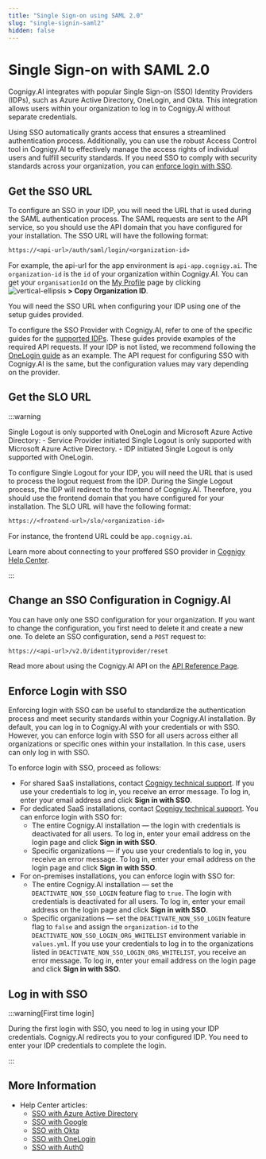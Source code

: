 ```yaml
---
title: "Single Sign-on using SAML 2.0" 
slug: "single-signin-saml2" 
hidden: false 
---
```



# Single Sign-on with SAML 2.0

Cognigy.AI integrates with popular Single Sign-on (SSO) Identity Providers (IDPs), such as Azure Active Directory, OneLogin, and Okta. This integration allows users within your organization to log in to Cognigy.AI without separate credentials.

Using SSO automatically grants access that ensures a streamlined authentication process. Additionally, you can use the robust Access Control tool in Cognigy.AI to effectively manage the access rights of individual users and fulfill security standards. If you need SSO to comply with security standards across your organization, you can [enforce login with SSO](#enforce-login-with-sso).

## Get the SSO URL

To configure an SSO in your IDP, you will need the URL that is used during the SAML authentication process. The SAML requests are sent to the API service, so you should use the API domain that you have configured for your installation. The SSO URL will have the following format:

```txt
https://<api-url>/auth/saml/login/<organization-id>
``` 

For example, the api-url for the app environment is `api-app.cognigy.ai`. The `organization-id` is the `id` of your organization within Cognigy.AI. You can get your `organisationId` on the [My Profile](../test/interaction-panel/profile.mdx) page by clicking ![vertical-ellipsis](../../../static/img/_assets/icons/vertical-ellipsis.svg) **> Copy Organization ID**.

You will need the SSO URL when configuring your IDP using one of the setup guides provided.

To configure the SSO Provider with Cognigy.AI, refer to one of the specific guides for the [supported IDPs](#more-information). These guides provide examples of the required API requests. If your IDP is not listed, we recommend following the [OneLogin guide](https://support.cognigy.com/hc/en-us/articles/360016310699-OneLogin#introduction-0-0) as an example. The API request for configuring SSO with Cognigy.AI is the same, but the configuration values may vary depending on the provider.

## Get the SLO URL


:::warning

  Single Logout is only supported with OneLogin and Microsoft Azure Active Directory:
      - Service Provider initiated Single Logout is only supported with Microsoft Azure Active Directory.
      - IDP initiated Single Logout is only supported with OneLogin.

  To configure Single Logout for your IDP, you will need the URL that is used to process the logout request from the IDP. During the Single Logout process, the IDP will redirect to the frontend of Cognigy.AI. Therefore, you should use the frontend domain that you have configured for your installation. The SLO URL will have the following format:

  ```txt
  https://<frontend-url>/slo/<organization-id>
  ```

  For instance, the frontend URL could be `app.cognigy.ai`.

  Learn more about connecting to your proffered SSO provider in [Cognigy Help Center](https://support.cognigy.com/hc/en-us/sections/360004563679-Single-Sign-on).

:::


## Change an SSO Configuration in Cognigy.AI

You can have only one SSO configuration for your organization. If you want to change the configuration, you first need to delete it and create a new one. To delete an SSO configuration, send a `POST` request to:

```txt
https://<api-url>/v2.0/identityprovider/reset
``` 

Read more about using the Cognigy.AI API on the [API Reference Page](https://api-trial.cognigy.ai/openapi#post-/v2.0/identityprovider/reset).

## Enforce Login with SSO

Enforcing login with SSO can be useful to standardize the authentication process and meet security standards within your Cognigy.AI installation. By default, you can log in to Cognigy.AI with your credentials or with SSO. However, you can enforce login with SSO for all users across either all organizations or specific ones within your installation. In this case, users can only log in with SSO.

To enforce login with SSO, proceed as follows:

  - For shared SaaS installations, contact [Cognigy technical support](../../help/get-help.mdx). If you use your credentials to log in, you receive an error message. To log in, enter your email address and click **Sign in with SSO**.
  - For dedicated SaaS installations, contact [Cognigy technical support](../../help/get-help.mdx). You can enforce login with SSO for:
    - The entire Cognigy.AI installation — the login with credentials is deactivated for all users. To log in, enter your email address on the login page and click **Sign in with SSO**.
    - Specific organizations — if you use your credentials to log in, you receive an error message. To log in, enter your email address on the login page and click **Sign in with SSO**.
  - For on-premises installations, you can enforce login with SSO for:
    - The entire Cognigy.AI installation — set the `DEACTIVATE_NON_SSO_LOGIN` feature flag to `true`. The login with credentials is deactivated for all users. To log in, enter your email address on the login page and click **Sign in with SSO**. 
    - Specific organizations — set the `DEACTIVATE_NON_SSO_LOGIN` feature flag to `false` and assign the `organization-id` to the `DEACTIVATE_NON_SSO_LOGIN_ORG_WHITELIST` environment variable in `values.yml`. If you use your credentials to log in to the organizations listed in `DEACTIVATE_NON_SSO_LOGIN_ORG_WHITELIST`, you receive an error message. To log in, enter your email address on the login page and click **Sign in with SSO**.

## Log in with SSO

:::warning[First time login]

  During the first login with SSO, you need to log in using your IDP credentials. Cognigy.AI redirects you to your configured IDP. You need to enter your IDP credentials to complete the login.

  <logInWithSso />

:::


## More Information

- Help Center articles:
    - [SSO with Azure Active Directory](https://support.cognigy.com/hc/en-us/articles/360016310859-Azure-Active-Directory)
    - [SSO with Google](https://support.cognigy.com/hc/en-us/articles/360016274780-Google)
    - [SSO with Okta](https://support.cognigy.com/hc/en-us/articles/360016311079-Okta)
    - [SSO with OneLogin](https://support.cognigy.com/hc/en-us/articles/360016310699-OneLogin)
    - [SSO with Auth0](https://support.cognigy.com/hc/en-us/articles/360018693139)
